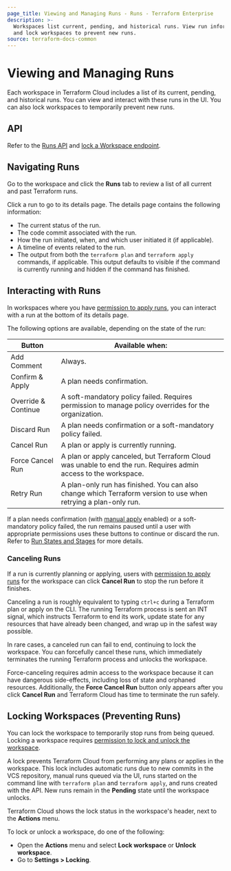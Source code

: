 ```yaml
---
page_title: Viewing and Managing Runs - Runs - Terraform Enterprise
description: >-
  Workspaces list current, pending, and historical runs. View run information
  and lock workspaces to prevent new runs.
source: terraform-docs-common
---
```


# Viewing and Managing Runs

Each workspace in Terraform Cloud includes a list of its current, pending, and historical runs. You can view and interact with these runs in the UI. You can also lock workspaces to temporarily prevent new runs.

## API

Refer to the [Runs API](/enterprise/api-docs/run) and [lock a Workspace endpoint](/enterprise/api-docs/workspaces#lock-a-workspace).

## Navigating Runs

Go to the workspace and click the **Runs** tab to review a list of all current and past Terraform runs.

Click a run to go to its details page. The details page contains the following information:

-   The current status of the run.
-   The code commit associated with the run.
-   How the run initiated, when, and which user initiated it (if applicable).
-   A timeline of events related to the run.
-   The output from both the `terraform plan` and `terraform apply` commands, if applicable. This output defaults to visible if the command is currently running and hidden if the command has finished.

## Interacting with Runs

In workspaces where you have [permission to apply runs](/enterprise/users-teams-organizations/permissions#general-workspace-permissions), you can interact with a run at the bottom of its details page.

The following options are available, depending on the state of the run:

| Button              | Available when:                                                                                                  |
| ------------------- | ---------------------------------------------------------------------------------------------------------------- |
| Add Comment         | Always.                                                                                                          |
| Confirm & Apply     | A plan needs confirmation.                                                                                       |
| Override & Continue | A soft-mandatory policy failed. Requires permission to manage policy overrides for the organization.             |
| Discard Run         | A plan needs confirmation or a soft-mandatory policy failed.                                                     |
| Cancel Run          | A plan or apply is currently running.                                                                            |
| Force Cancel Run    | A plan or apply canceled, but Terraform Cloud was unable to end the run. Requires admin access to the workspace. |
| Retry Run           | A plan-only run has finished. You can also change which Terraform version to use when retrying a plan-only run.  |

[permissions-citation]: #intentionally-unused---keep-for-maintainers

If a plan needs confirmation (with [manual apply](/enterprise/workspaces/settings#auto-apply-and-manual-apply) enabled) or a soft-mandatory policy failed, the run remains paused until a user with appropriate permissions uses these buttons to continue or discard the run. Refer to [Run States and Stages](/enterprise/run/states) for more details.

### Canceling Runs

If a run is currently planning or applying, users with [permission to apply runs](/enterprise/users-teams-organizations/permissions#general-workspace-permissions) for the workspace can click **Cancel Run** to stop the run before it finishes.

[permissions-citation]: #intentionally-unused---keep-for-maintainers

Canceling a run is roughly equivalent to typing `ctrl+c` during a Terraform plan or apply on the CLI. The running Terraform process is sent an INT signal, which instructs Terraform to end its work, update state for any resources that have already been changed, and wrap up in the safest way possible.

In rare cases, a canceled run can fail to end, continuing to lock the workspace. You can forcefully cancel these runs, which immediately terminates the running Terraform process and unlocks the workspace.

Force-canceling requires admin access to the workspace because it can have dangerous side-effects, including loss of state and orphaned resources. Additionally, the **Force Cancel Run** button only appears after you click **Cancel Run** and Terraform Cloud has time to terminate the run safely.

[permissions-citation]: #intentionally-unused---keep-for-maintainers

## Locking Workspaces (Preventing Runs)

You can lock the workspace to temporarily stop runs from being queued. Locking a workspace requires [permission to lock and unlock the workspace](/enterprise/users-teams-organizations/permissions#general-workspace-permissions).

A lock prevents Terraform Cloud from performing any plans or applies in the workspace. This lock includes automatic runs due to new commits in the VCS repository, manual runs queued via the UI, runs started on the command line with `terraform plan` and `terraform apply`, and runs created with the API. New runs remain in the **Pending** state until the workspace unlocks.

Terraform Cloud shows the lock status in the workspace's header, next to the **Actions** menu.

To lock or unlock a workspace, do one of the following:

-   Open the **Actions** menu and select **Lock workspace** or **Unlock workspace**.
-   Go to **Settings > Locking**.

[permissions-citation]: #intentionally-unused---keep-for-maintainers
